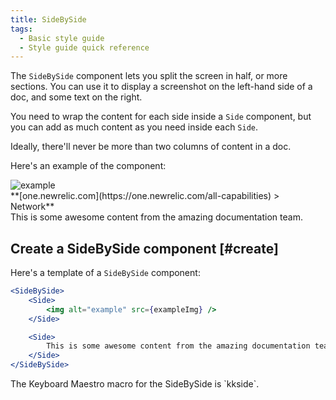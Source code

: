 ```yaml
---
title: SideBySide
tags:
  - Basic style guide
  - Style guide quick reference
---
```



The `SideBySide` component lets you split the screen in half, or more sections. You can use it to display a screenshot on the left-hand side of a doc, and some text on the right. 

You need to wrap the content for each side inside a `Side` component, but you can add as much content as you need inside each `Side`.

Ideally, there'll never be more than two columns of content in a doc.

Here's an example of the component: 

<SideBySide>
  <Side>
    <img alt="example" src={exampleImg} />
    <figcaption>**[one.newrelic.com](https://one.newrelic.com/all-capabilities) > Network** </figcaption>
  </Side>

  <Side>
    This is some awesome content from the amazing documentation team.
  </Side>
</SideBySide>

## Create a SideBySide component [#create]

Here's a template of a `SideBySide` component:

```jsx
<SideBySide>
    <Side>
        <img alt="example" src={exampleImg} />
    </Side>

    <Side>
        This is some awesome content from the amazing documentation team.
    </Side>
</SideBySide>
```

<Callout variant="tip">
The Keyboard Maestro macro for the SideBySide is `kkside`.
  </Callout>